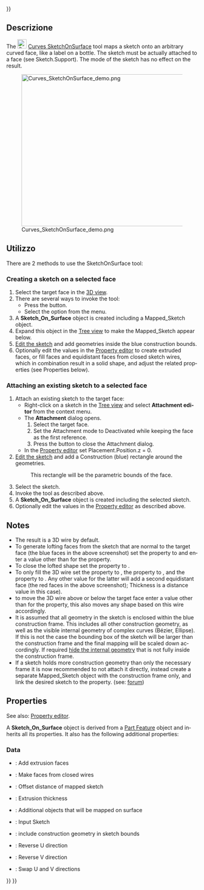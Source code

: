 <languages/>
{{UnfinishedDocu{{#translation:}}}}

<div lang="en" dir="ltr" class="mw-content-ltr">
{{Docnav
|[[Curves_IsoCurve|IsoCurve]]
|[[Curves_Sweep2Rails|Sweep2Rails]]
|[[Curves_Workbench|Curves]]
|IconL=Curves_IsoCurve.svg
|IconR=Curves_Sweep2Rails.svg
|IconC=Curves_workbench_icon.svg
}}
</div>

<div lang="en" dir="ltr" class="mw-content-ltr">
{{GuiCommand
|Name=Curves SketchOnSurface
|MenuLocation=Surfaces → Sketch on Surface
|Workbenches=[[Curves_Workbench|Curves]]
}}
</div>

<span id="Description"></span>
==Descrizione==

<div lang="en" dir="ltr" class="mw-content-ltr">
The [[Image:Curves_SketchOnSurface.svg|24px]] [[Curves_SketchOnSurface|Curves SketchOnSurface]] tool maps a sketch onto an arbitrary curved face, like a label on a bottle. The sketch must be actually attached to a face (see Sketch.Support). The {{incode|Map}} mode of the sketch has no effect on the result.
</div>

[[File:Curves_SketchOnSurface_demo.png|600x400px]]

<div lang="en" dir="ltr" class="mw-content-ltr">
{{Caption|Above: shows the {{incode|Sketch_On_Surface}} object applied to the cylinder face (left) and the source sketch in edit mode (right)}}
</div>

<span id="Usage"></span>
==Utilizzo==

<div lang="en" dir="ltr" class="mw-content-ltr">
There are 2 methods to use the SketchOnSurface tool:
</div>

<div lang="en" dir="ltr" class="mw-content-ltr">
===Creating a sketch on a selected face===
</div>

<div lang="en" dir="ltr" class="mw-content-ltr">
# Select the target face in the [[3D_view|3D view]].
# There are several ways to invoke the tool:
#* Press the {{Button|[[Image:Curves_SketchOnSurface.svg|16px]] [[Curves_SketchOnSurface|Sketch on Surface]]}} button.
#* Select the {{MenuCommand|Surfaces → [[Image:Curves_SketchOnSurface.svg|16px]] Sketch on Surface}} option from the menu.
# A '''Sketch_On_Surface''' object is created including a Mapped_Sketch object.
# Expand this object in the [[Tree_view|Tree view]] to make the Mapped_Sketch appear below.
# [[Sketcher EditSketch|Edit the sketch]] and add geometries inside the blue construction bounds.
# Optionally edit the values in the [[Property_editor|Property editor]] to create extruded faces, or fill faces and equidistant faces from closed sketch wires, which in combination result in a solid shape, and adjust the related properties (see Properties below).
</div>

<div lang="en" dir="ltr" class="mw-content-ltr">
===Attaching an existing sketch to a selected face===
</div>

<div lang="en" dir="ltr" class="mw-content-ltr">
# Attach an existing sketch to the target face:
#* Right-click on a sketch in the [[Tree_view|Tree view]] and select '''Attachment editor''' from the context menu.
#* The '''Attachment''' dialog opens.
#*# Select the target face.
#*# Set the Attachment mode to Deactivated while keeping the face as the first reference.
#*# Press the {{Button|OK}} button to close the Attachment dialog.
#* In the [[Property_editor|Property editor]] set Placement.Position.z = 0.
# [[Sketcher EditSketch|Edit the sketch]] and add a Construction (blue) rectangle around the geometries.
#: This rectangle will be the parametric bounds of the face.
# Select the sketch.
# Invoke the tool as described above.
# A '''Sketch_On_Surface''' object is created including the selected sketch.
# Optionally edit the values in the [[Property_editor|Property editor]] as described above.
</div>

<div lang="en" dir="ltr" class="mw-content-ltr">
==Notes==
</div>

<div lang="en" dir="ltr" class="mw-content-ltr">
* The result is a 3D wire by default.
* To generate lofting faces from the sketch that are normal to the target face (the blue faces in the above screenshot) set the {{PropertyData|Fill Extrusion}} property to {{True}} and enter a value other than {{Value|0.0}} for the {{PropertyData|Thickness}} property.
* To close the lofted shape set the {{PropertyData|Fill Faces}} property to {{True}}.
* To only fill the 3D wire set the {{PropertyData|Fill Extrusion}} property to {{False}}, the {{PropertyData|Fill Faces}} property to {{True}}, and the {{PropertyData|Thickness}} property to {{Value|0.0}}. Any other value for the latter will add a second equidistant face (the red faces in the above screenshot); Thickness is a distance value in this case).
* to move the 3D wire above or below the target face enter a value other than {{Value|0.0}} for the {{PropertyData|Offset}} property, this also moves any shape based on this wire accordingly.
* It is assumed that all geometry in the sketch is enclosed within the blue construction frame. This includes all other construction geometry, as well as the visible internal geometry of complex curves (Bézier, Ellipse). If this is not the case the bounding box of the sketch will be larger than the construction frame and the final mapping will be scaled down accordingly. If required [[Sketcher_RestoreInternalAlignmentGeometry|hide the internal geometry]] that is not fully inside the construction frame.
* If a sketch holds more construction geometry than only the necessary frame it is now recommended to not attach it directly, instead create a separate Mapped_Sketch object with the construction frame only, and link the desired sketch to the {{PropertyData|Extra Objects}} property. (see: [https://forum.freecad.org/viewtopic.php?p=819612&hilit=Sketch+on+Surface#p819622 forum])
</div>

<div lang="en" dir="ltr" class="mw-content-ltr">
==Properties==
</div>

<div lang="en" dir="ltr" class="mw-content-ltr">
See also: [[Property_editor|Property editor]].
</div>

<div lang="en" dir="ltr" class="mw-content-ltr">
A '''Sketch_On_Surface''' object is derived from a [[Part_Feature|Part Feature]] object and inherits all its properties. It also has the following additional properties:
</div>

<div lang="en" dir="ltr" class="mw-content-ltr">
===Data===
</div>

<div lang="en" dir="ltr" class="mw-content-ltr">
{{TitleProperty|Settings}}
</div>

<div lang="en" dir="ltr" class="mw-content-ltr">
* {{PropertyData|Fill Extrusion|Bool}}: Add extrusion faces
* {{PropertyData|Fill Faces|Bool}}: Make faces from closed wires
* {{PropertyData|Offset|Float}}: Offset distance of mapped sketch
* {{PropertyData|Thickness|Float}}: Extrusion thickness
</div>

<div lang="en" dir="ltr" class="mw-content-ltr">
{{TitleProperty|SketchOnSurface}}
</div>

<div lang="en" dir="ltr" class="mw-content-ltr">
* {{PropertyData|Extra Objects|LinkList}}: Additional objects that will be mapped on surface
* {{PropertyData|Sketch|Link}}: Input Sketch
</div>

<div lang="en" dir="ltr" class="mw-content-ltr">
{{TitleProperty|Touchup}}
</div>

<div lang="en" dir="ltr" class="mw-content-ltr">
* {{PropertyData|Construction Bounds|Bool}}: include construction geometry in sketch bounds
* {{PropertyData|Reverse U|Bool}}: Reverse U direction
* {{PropertyData|Reverse V|Bool}}: Reverse V direction
* {{PropertyData|Swap UV|Bool}}: Swap U and V directions
</div>


<div lang="en" dir="ltr" class="mw-content-ltr">
{{Docnav
|[[Curves_IsoCurve|IsoCurve]]
|[[Curves_Sweep2Rails|Sweep2Rails]]
|[[Curves_Workbench|Curves]]
|IconL=Curves_IsoCurve.svg
|IconR=Curves_Sweep2Rails.svg
|IconC=Curves_workbench_icon.svg
}}
</div>

{{Curves Tools navi{{#translation:}}}}
{{Userdocnavi{{#translation:}}}}
